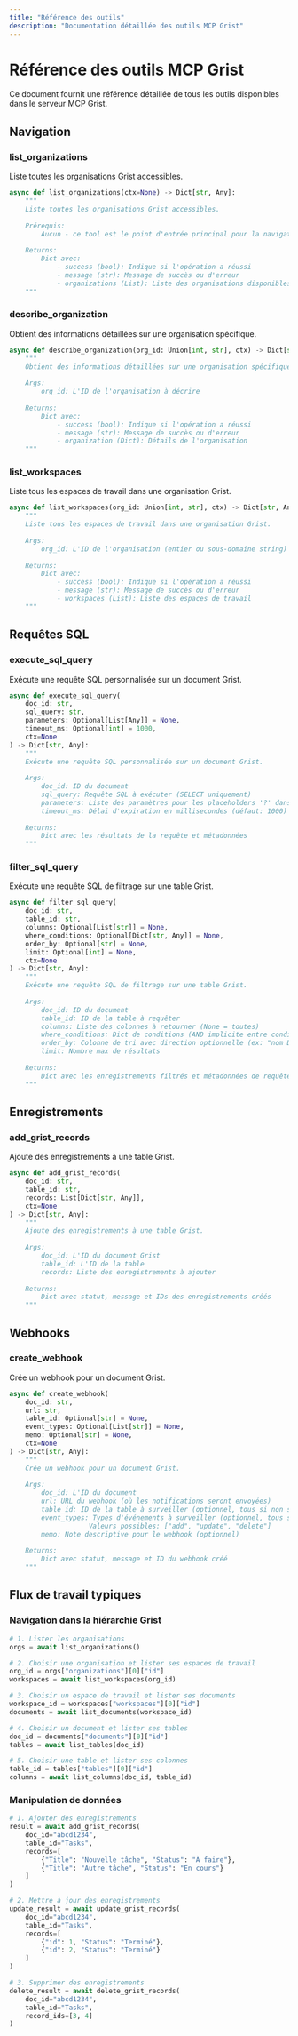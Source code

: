 ```yaml
---
title: "Référence des outils"
description: "Documentation détaillée des outils MCP Grist"
---
```


# Référence des outils MCP Grist

Ce document fournit une référence détaillée de tous les outils disponibles dans le serveur MCP Grist.

## Navigation

### list_organizations

Liste toutes les organisations Grist accessibles.

```python
async def list_organizations(ctx=None) -> Dict[str, Any]:
    """
    Liste toutes les organisations Grist accessibles.
    
    Prérequis:
        Aucun - ce tool est le point d'entrée principal pour la navigation.
    
    Returns:
        Dict avec:
            - success (bool): Indique si l'opération a réussi
            - message (str): Message de succès ou d'erreur
            - organizations (List): Liste des organisations disponibles
    """
```

### describe_organization

Obtient des informations détaillées sur une organisation spécifique.

```python
async def describe_organization(org_id: Union[int, str], ctx) -> Dict[str, Any]:
    """
    Obtient des informations détaillées sur une organisation spécifique.
    
    Args:
        org_id: L'ID de l'organisation à décrire
        
    Returns:
        Dict avec:
            - success (bool): Indique si l'opération a réussi
            - message (str): Message de succès ou d'erreur
            - organization (Dict): Détails de l'organisation
    """
```

### list_workspaces

Liste tous les espaces de travail dans une organisation Grist.

```python
async def list_workspaces(org_id: Union[int, str], ctx) -> Dict[str, Any]:
    """
    Liste tous les espaces de travail dans une organisation Grist.
    
    Args:
        org_id: L'ID de l'organisation (entier ou sous-domaine string)
        
    Returns:
        Dict avec:
            - success (bool): Indique si l'opération a réussi
            - message (str): Message de succès ou d'erreur
            - workspaces (List): Liste des espaces de travail
    """
```

## Requêtes SQL

### execute_sql_query

Exécute une requête SQL personnalisée sur un document Grist.

```python
async def execute_sql_query(
    doc_id: str,
    sql_query: str,
    parameters: Optional[List[Any]] = None,
    timeout_ms: Optional[int] = 1000,
    ctx=None
) -> Dict[str, Any]:
    """
    Exécute une requête SQL personnalisée sur un document Grist.
    
    Args:
        doc_id: ID du document
        sql_query: Requête SQL à exécuter (SELECT uniquement)
        parameters: Liste des paramètres pour les placeholders '?' dans la requête
        timeout_ms: Délai d'expiration en millisecondes (défaut: 1000)
        
    Returns:
        Dict avec les résultats de la requête et métadonnées
    """
```

### filter_sql_query

Exécute une requête SQL de filtrage sur une table Grist.

```python
async def filter_sql_query(
    doc_id: str,
    table_id: str,
    columns: Optional[List[str]] = None,
    where_conditions: Optional[Dict[str, Any]] = None,
    order_by: Optional[str] = None,
    limit: Optional[int] = None,
    ctx=None
) -> Dict[str, Any]:
    """
    Exécute une requête SQL de filtrage sur une table Grist.
    
    Args:
        doc_id: ID du document
        table_id: ID de la table à requêter
        columns: Liste des colonnes à retourner (None = toutes)
        where_conditions: Dict de conditions (AND implicite entre conditions)
        order_by: Colonne de tri avec direction optionnelle (ex: "nom DESC")
        limit: Nombre max de résultats
        
    Returns:
        Dict avec les enregistrements filtrés et métadonnées de requête
    """
```

## Enregistrements

### add_grist_records

Ajoute des enregistrements à une table Grist.

```python
async def add_grist_records(
    doc_id: str,
    table_id: str,
    records: List[Dict[str, Any]],
    ctx=None
) -> Dict[str, Any]:
    """
    Ajoute des enregistrements à une table Grist.
    
    Args:
        doc_id: L'ID du document Grist
        table_id: L'ID de la table
        records: Liste des enregistrements à ajouter
                
    Returns:
        Dict avec statut, message et IDs des enregistrements créés
    """
```

## Webhooks

### create_webhook

Crée un webhook pour un document Grist.

```python
async def create_webhook(
    doc_id: str,
    url: str,
    table_id: Optional[str] = None,
    event_types: Optional[List[str]] = None,
    memo: Optional[str] = None,
    ctx=None
) -> Dict[str, Any]:
    """
    Crée un webhook pour un document Grist.
    
    Args:
        doc_id: L'ID du document
        url: URL du webhook (où les notifications seront envoyées)
        table_id: ID de la table à surveiller (optionnel, tous si non spécifié)
        event_types: Types d'événements à surveiller (optionnel, tous si non spécifié)
                    Valeurs possibles: ["add", "update", "delete"]
        memo: Note descriptive pour le webhook (optionnel)
        
    Returns:
        Dict avec statut, message et ID du webhook créé
    """
```

## Flux de travail typiques

### Navigation dans la hiérarchie Grist

```python
# 1. Lister les organisations
orgs = await list_organizations()

# 2. Choisir une organisation et lister ses espaces de travail
org_id = orgs["organizations"][0]["id"]
workspaces = await list_workspaces(org_id)

# 3. Choisir un espace de travail et lister ses documents
workspace_id = workspaces["workspaces"][0]["id"]
documents = await list_documents(workspace_id)

# 4. Choisir un document et lister ses tables
doc_id = documents["documents"][0]["id"]
tables = await list_tables(doc_id)

# 5. Choisir une table et lister ses colonnes
table_id = tables["tables"][0]["id"]
columns = await list_columns(doc_id, table_id)
```

### Manipulation de données

```python
# 1. Ajouter des enregistrements
result = await add_grist_records(
    doc_id="abcd1234",
    table_id="Tasks",
    records=[
        {"Title": "Nouvelle tâche", "Status": "À faire"},
        {"Title": "Autre tâche", "Status": "En cours"}
    ]
)

# 2. Mettre à jour des enregistrements
update_result = await update_grist_records(
    doc_id="abcd1234",
    table_id="Tasks",
    records=[
        {"id": 1, "Status": "Terminé"},
        {"id": 2, "Status": "Terminé"}
    ]
)

# 3. Supprimer des enregistrements
delete_result = await delete_grist_records(
    doc_id="abcd1234",
    table_id="Tasks",
    record_ids=[3, 4]
)
```
